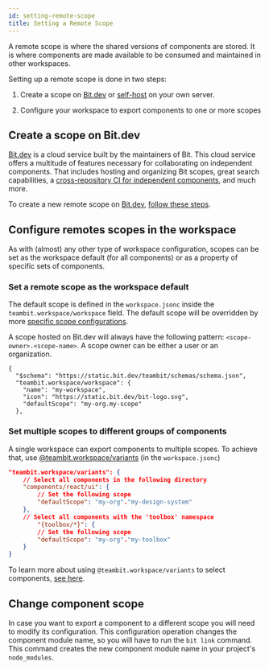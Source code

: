 ```yaml
---
id: setting-remote-scope
title: Setting a Remote Scope
---
```


A remote scope is where the shared versions of components are stored. It is where components are made available to be consumed and maintained in other workspaces.

<!--TODO To explore popular use-cases of remote scopes, [see here](/what-is-bit#popular-use-cases).
 -->

Setting up a remote scope is done in two steps:

1. Create a scope on [Bit.dev](https://bit.dev) or [self-host](/getting-started/release-components/create-remote-scope/self-host-scope) on your own server.

2. Configure your workspace to export components to one or more scopes

## Create a scope on Bit.dev

[Bit.dev](https://bit.dev) is a cloud service built by the maintainers of Bit. This cloud service offers a multitude of features necessary for collaborating on independent components. That includes hosting and organizing Bit scopes, great search capabilities, a [cross-repository CI for independent components](/getting-started/what-is-bit#ripple-ci-coming-soon---component-driven-builds), and much more.

To create a new remote scope on [Bit.dev](https://bit.dev), [follow these steps](/getting-started/release-components/create-remote-scope/host-on-bit-cloud).

## Configure remotes scopes in the workspace

As with (almost) any other type of workspace configuration, scopes can be set as the workspace default (for all components) or as a property of specific sets of components.

### Set a remote scope as the workspace default

The default scope is defined in the `workspace.jsonc` inside the `teambit.workspace/workspace` field. The default scope will be overridden by more [specific scope configurations](/getting-started/release-components/create-remote-scope/host-on-bit-cloud#setting-multiple-default-scopes).

A scope hosted on Bit.dev will always have the following pattern: `<scope-owner>.<scope-name>`. A scope owner can be either a user or an organization.

```jsonc title="workspace.jsonc"
{
  "$schema": "https://static.bit.dev/teambit/schemas/schema.json",
  "teambit.workspace/workspace": {
    "name": "my-workspace",
    "icon": "https://static.bit.dev/bit-logo.svg",
    "defaultScope": "my-org.my-scope"
  },
```

### Set multiple scopes to different groups of components

A single workspace can export components to multiple scopes. To achieve that, use [@teambit.workspace/variants](/workspace/variants#merging-configurations) (in the `workspace.jsonc`)

```json title="workspace.jsonc"
"teambit.workspace/variants": {
    // Select all components in the following directory
    "components/react/ui": {
        // Set the following scope
        "defaultScope": "my-org"."my-design-system"
    },
    // Select all components with the 'toolbox' namespace
        "{toolbox/*}": {
        // Set the following scope
        "defaultScope": "my-org"."my-toolbox"
    }
}
```

To learn more about using `@teambit.workspace/variants` to select components, [see here](/workspace/variants#merging-configurations).

## Change component scope

In case you want to export a component to a different scope you will need to modify its configuration. This configuration operation changes the component module name, so you will have to run the `bit link` command. This command creates the new component module name in your project's `node_modules`.
